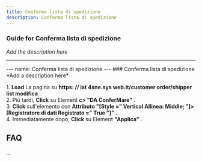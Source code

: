 ```yaml
---
title: Conferma lista di spedizione
description: Conferma lista di spedizione
---
```


### Guide for Conferma lista di spedizione

*Add the description here*

___

\--- name: Conferma lista di spedizione --- ### Conferma lista di spedizione \*Add a description here\*  
  
1\. **Load** La pagina su **https: // iat 4sne.sys web.it/customer order/shipper list modifica** .  
2\. Più tardi, **Click** su Element **c> "DA ConferMare"** .  
3\. **Click** sull'elemento con **Attributo "\[Style =" Vertical Allinea: Middle; "\]> \[Registratore di dati Registrato =" True "\]"** .  
4\. Immediatamente dopo, **Click** su Element **"Applica"** .  

FAQ
---

...